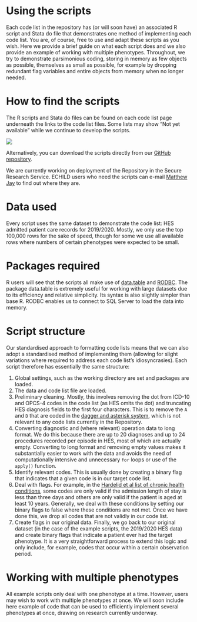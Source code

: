# Using the scripts {.unnumbered}

Each code list in the repository has (or will soon have) an associated R script and Stata do file that demonstrates one method of implementing each code list. You are, of course, free to use and adapt these scripts as you wish. Here we provide a brief guide on what each script does and we also provide an example of working with multiple phenotypes. Throughout, we try to demonstrate parsimonious coding, storing in memory as few objects as possible, themselves as small as possible, for example by dropping redundant flag variables and entire objects from memory when no longer needed. 

# How to find the scripts

The R scripts and Stata do files can be found on each code list page underneath the links to the code list files. Some lists may show "Not yet available" while we continue to develop the scripts.

![](static/download_script.png){fig-alt="A screenshot with a red arrow showing where to download a code list's R script."}

Alternatively, you can download the scripts directly from our [GitHub repository](https://github.com/UCL-ECHILD/phenotype-code-lists){target="_blank"}.

We are currently working on deployment of the Repository in the Secure Research Service. ECHILD users who need the scripts can e-mail [Matthew Jay](mailto:matthew.jay@ucl.ac.uk) to find out where they are.

# Data used

Every script uses the same dataset to demonstrate the code list: HES admitted patient care records for 2019/2020. Mostly, we only use the top 100,000 rows for the sake of speed, though for some we use all available rows where numbers of certain phenotypes were expected to be small.

# Packages required

R users will see that the scripts all make use of [data.table](https://cran.r-project.org/web/packages/data.table/index.html){target="_blank"} and [RODBC](https://cran.r-project.org/web/packages/RODBC/index.html){target="_blank"}. The package data.table is extremely useful for working with large datasets due to its efficiency and relative simplicity. Its syntax is also slightly simpler than base R. RODBC enables us to connect to SQL Server to load the data into memory. 

# Script structure

Our standardised approach to formatting code lists means that we can also adopt a standardised method of implementing them (allowing for slight variations where required to address each code list's idiosyncrasies). Each script therefore has essentially the same structure:

1. Global settings, such as the working directory are set and packages are loaded.
2. The data and code list file are loaded.
3. Preliminary cleaning. Mostly, this involves removing the dot from ICD-10 and OPCS-4 codes in the code list (as HES omits the dot) and truncating HES diagnosis fields to the first four characters. This is to remove the `A` and `D` that are coded in the [dagger and asterisk system](https://code.echild.ac.uk/primer#special-characters-asterisks-and-daggers), which is not relevant to any code lists currently in the Repository.
4. Converting diagnostic and (where relevant) operation data to long format. We do this because there are up to 20 diagnoses and up to 24 procedures recorded per episode in HES, most of which are actually empty. Converting to long format and removing empty values makes it substantially easier to work with the data and avoids the need of computationally intensive and unnecessary `for` loops or use of the `apply()` function.
5. Identify relevant codes. This is usually done by creating a binary flag that indicates that a given code is in our target code list.
6. Deal with flags. For example, in the [Hardelid et al list of chronic health conditions](chc_hardelid_v1.qmd), some codes are only valid if the admission length of stay is less than three days and others are only valid if the patient is aged at least 10 years. Generally, we deal with these conditions by setting our binary flags to false where these conditions are not met. Once we have done this, we drop all codes that are not validly in our code list.
7. Create flags in our original data. Finally, we go back to our original dataset (in the case of the example scripts, the 2019/2020 HES data) and create binary flags that indicate a patient ever had the target phenotype. It is a very straightforward process to extend this logic and only include, for example, codes that occur within a certain observation period.

# Working with multiple phenotypes

All example scripts only deal with one phenotype at a time. However, users may wish to work with multiple phenotypes at once. We will soon include here example of code that can be used to efficiently implement several phenotypes at once, drawing on research currently underway.
